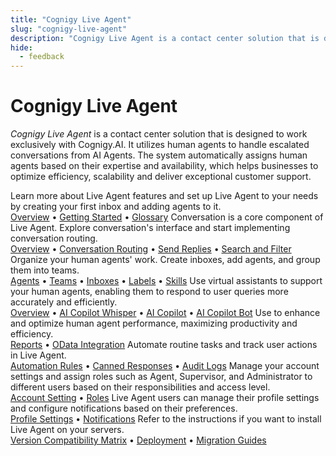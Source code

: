 ```yaml
---
title: "Cognigy Live Agent"
slug: "cognigy-live-agent"
description: "Cognigy Live Agent is a contact center solution that is designed to work exclusively with Cognigy.AI. It utilizes human agents to handle escalated conversations from AI Agents. The system automatically assigns human agents based on their expertise and availability, which helps businesses to optimize efficiency, scalability and deliver exceptional customer support."
hide:
  - feedback
---
```


# Cognigy Live Agent

_Cognigy Live Agent_ is a contact center solution that is designed to work exclusively with Cognigy.AI. It utilizes human agents to handle escalated conversations from AI Agents. The system automatically assigns human agents based on their expertise and availability, which helps businesses to optimize efficiency, scalability and deliver exceptional customer support.

<CardGroup cols={3}>
  <Card
    title="About Live Agent"
    icon="wave"
    href="overview.md"
  >
    Learn more about Live Agent features and set up Live Agent to your needs by creating your first inbox and adding agents to it.
    <br />
    <a href="overview.md">Overview</a> • <a href="getting-started/overview.md">Getting Started</a> • <a href="glossary.md">Glossary</a>
  </Card>
  <Card
    title="Conversations"
    icon="speech_balloon"
    href="conversation/overview.md"
  >
    Conversation is a core component of Live Agent. Explore conversation's interface and start implementing conversation routing.
    <br />
    <a href="conversation/overview.md">Overview</a> • <a href="conversation/conversation-routing/overview.md">Conversation Routing</a> • <a href="conversation/send-reply.md">Send Replies</a> • <a href="conversation/search-and-filter.md">Search and Filter</a>
  </Card>
  <Card
    title="Build Processes"
    icon="tools"
    href="settings/agents.md"
  >
    Organize your human agents' work. Create inboxes, add agents, and group them into teams.
    <br />
    <a href="settings/agents.md">Agents</a> • <a href="settings/teams.md">Teams</a> • <a href="settings/inboxes.md">Inboxes</a> • <a href="settings/labels.md">Labels</a> • <a href="settings/skills.md">Skills</a>
  </Card>
  <Card
    title="Assistants"
    icon="material-robot-outline"
    href="assistants/overview.md"
  >
    Use virtual assistants to support your human agents, enabling them to respond to user queries more accurately and efficiently.
    <br />
    <a href="assistants/overview.md">Overview</a> • <a href="assistants/ai-copilot-whisper.md">AI Copilot Whisper</a> • <a href="assistants/ai-copilot.md">AI Copilot</a> • <a href="assistants/ai-copilot-bot.md">AI Copilot Bot</a>
  </Card>
  <Card
    title="Analytics Tools"
    icon="bar_chart"
    href="reports/overview.md"
  >
    Use to enhance and optimize human agent performance, maximizing productivity and efficiency.
    <br />
    <a href="reports/overview.md">Reports</a> • <a href="tools/odata-endpoint.md">OData Integration</a>
  </Card>
  <Card
    title="Automation and Logs"
    icon="arrows_counterclockwise"
    href="settings/automation-rules.md"
  >
    Automate routine tasks and track user actions in Live Agent.
    <br />
    <a href="settings/automation-rules.md">Automation Rules</a> • <a href="settings/canned-responses.md">Canned Responses</a> • <a href="settings/audit-logs.md">Audit Logs</a>
  </Card>
  <Card
    title="Administer"
    icon="gear"
    href="settings/account-settings.md"
  >
    Manage your account settings and assign roles such as Agent, Supervisor, and Administrator to different users based on their responsibilities and access level.
    <br />
    <a href="settings/account-settings.md">Account Setting</a> • <a href="roles.md">Roles</a>
  </Card>
  <Card
    title="User Profile and Notifications"
    icon="incoming_envelope"
    href="profile-settings.md"
  >
    Live Agent users can manage their profile settings and configure notifications based on their preferences.
    <br />
    <a href="profile-settings.md">Profile Settings</a> • <a href="notifications.md">Notifications</a>
  </Card>
  <Card
    title="On-Premises Installation"
    icon="material-server-outline"
    href="installation/deployment/version-compatibility-matrix.md"
  >
    Refer to the instructions if you want to install Live Agent on your servers.
    <br />
    <a href="installation/deployment/version-compatibility-matrix.md">Version Compatibility Matrix</a> • <a href="installation/deployment/installation-using-helm.md">Deployment</a> • <a href="installation/migration/overview.md">Migration Guides</a>
  </Card>
</CardGroup>